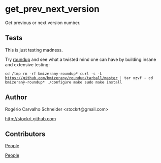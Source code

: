 = get_prev_next_version =

Get previous or next version number.

== Tests ==

This is just testing madness.

Try [http://bmizerany.github.com/roundup roundup] and see what a twisted mind
one can have by building insane and extensive testing:

<code>
cd /tmp
rm -rf bmizerany-roundup*
curl -s -L https://github.com/bmizerany/roundup/tarball/master | tar xzvf -
cd bmizerany-roundup*
./configure
make
sudo make install
</code>

== Author ==

Rogério Carvalho Schneider <nowiki><stockrt@gmail.com></nowiki>

[http://stockrt.github.com http://stockrt.github.com]

== Contributors ==

[https://github.com/stockrt/test/contributors People]

[https://github.com/stockrt/get_prev_next_version/contributors People]
